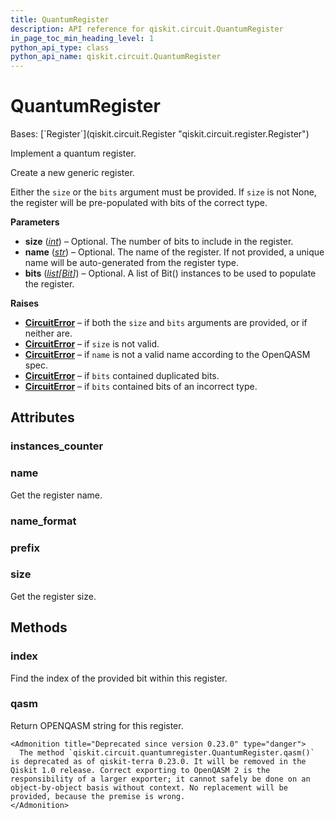 ```yaml
---
title: QuantumRegister
description: API reference for qiskit.circuit.QuantumRegister
in_page_toc_min_heading_level: 1
python_api_type: class
python_api_name: qiskit.circuit.QuantumRegister
---
```


# QuantumRegister

<Class id="qiskit.circuit.QuantumRegister" isDedicatedPage={true} github="https://github.com/qiskit/qiskit/tree/stable/0.46/qiskit/circuit/quantumregister.py" signature="qiskit.circuit.QuantumRegister(size=None, name=None, bits=None)">
  Bases: [`Register`](qiskit.circuit.Register "qiskit.circuit.register.Register")

  Implement a quantum register.

  Create a new generic register.

  Either the `size` or the `bits` argument must be provided. If `size` is not None, the register will be pre-populated with bits of the correct type.

  **Parameters**

  *   **size** ([*int*](https://docs.python.org/3/library/functions.html#int "(in Python v3.12)")) – Optional. The number of bits to include in the register.
  *   **name** ([*str*](https://docs.python.org/3/library/stdtypes.html#str "(in Python v3.12)")) – Optional. The name of the register. If not provided, a unique name will be auto-generated from the register type.
  *   **bits** ([*list*](https://docs.python.org/3/library/stdtypes.html#list "(in Python v3.12)")*\[*[*Bit*](qiskit.circuit.Bit "qiskit.circuit.Bit")*]*) – Optional. A list of Bit() instances to be used to populate the register.

  **Raises**

  *   [**CircuitError**](circuit#qiskit.circuit.CircuitError "qiskit.circuit.CircuitError") – if both the `size` and `bits` arguments are provided, or if neither are.
  *   [**CircuitError**](circuit#qiskit.circuit.CircuitError "qiskit.circuit.CircuitError") – if `size` is not valid.
  *   [**CircuitError**](circuit#qiskit.circuit.CircuitError "qiskit.circuit.CircuitError") – if `name` is not a valid name according to the OpenQASM spec.
  *   [**CircuitError**](circuit#qiskit.circuit.CircuitError "qiskit.circuit.CircuitError") – if `bits` contained duplicated bits.
  *   [**CircuitError**](circuit#qiskit.circuit.CircuitError "qiskit.circuit.CircuitError") – if `bits` contained bits of an incorrect type.

  ## Attributes

  ### instances\_counter

  <Attribute id="qiskit.circuit.QuantumRegister.instances_counter" attributeValue="count(6)" />

  ### name

  <Attribute id="qiskit.circuit.QuantumRegister.name">
    Get the register name.
  </Attribute>

  ### name\_format

  <Attribute id="qiskit.circuit.QuantumRegister.name_format" attributeValue="re.compile('[a-z][a-zA-Z0-9_]*')" />

  ### prefix

  <Attribute id="qiskit.circuit.QuantumRegister.prefix" attributeValue="'q'" />

  ### size

  <Attribute id="qiskit.circuit.QuantumRegister.size">
    Get the register size.
  </Attribute>

  ## Methods

  ### index

  <Function id="qiskit.circuit.QuantumRegister.index" signature="index(bit)">
    Find the index of the provided bit within this register.
  </Function>

  ### qasm

  <Function id="qiskit.circuit.QuantumRegister.qasm" signature="qasm()">
    Return OPENQASM string for this register.

    <Admonition title="Deprecated since version 0.23.0" type="danger">
      The method `qiskit.circuit.quantumregister.QuantumRegister.qasm()` is deprecated as of qiskit-terra 0.23.0. It will be removed in the Qiskit 1.0 release. Correct exporting to OpenQASM 2 is the responsibility of a larger exporter; it cannot safely be done on an object-by-object basis without context. No replacement will be provided, because the premise is wrong.
    </Admonition>
  </Function>
</Class>


